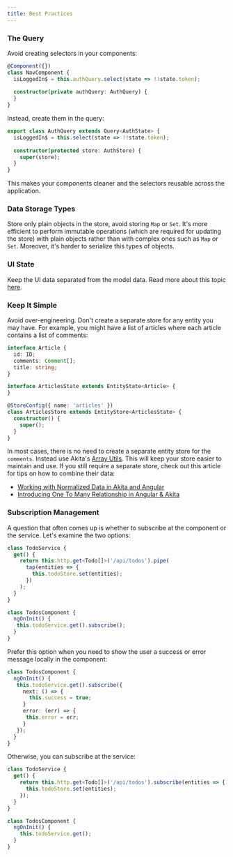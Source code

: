 ```yaml
---
title: Best Practices
---
```


### The Query

Avoid creating selectors in your components:

```ts title="nav.component.ts"
@Component({})
class NavComponent {
  isLoggedIn$ = this.authQuery.select(state => !!state.token);
  
  constructor(private authQuery: AuthQuery) {
  }
}
```

Instead, create them in the query:

```ts title="auth.query.ts"
export class AuthQuery extends Query<AuthState> {
  isLoggedIn$ = this.select(state => !!state.token);
  
  constructor(protected store: AuthStore) {
    super(store);
  }
}
```

This makes your components cleaner and the selectors reusable across the application.

### Data Storage Types
Store only plain objects in the store, avoid storing `Map` or `Set`. It's more efficient to perform immutable operations (which are required for updating the store) with plain objects rather than with complex ones such as `Map` or `Set`.
Moreover, it's harder to serialize this types of objects.

### UI State
Keep the UI data separated from the model data. Read more about this topic [here](ui).


### Keep It Simple
Avoid over-engineering. Don't create a separate store for any entity you may have. For example, you might have a list of articles where each article contains a list of comments:

```ts title="articles.store.ts"
interface Article {
  id: ID;
  comments: Comment[];
  title: string;
}

interface ArticlesState extends EntityState<Article> {
}

@StoreConfig({ name: 'articles' })
class ArticlesStore extends EntityStore<ArticlesState> {
  constructor() {
    super();
  }
}
```

In most cases, there is no need to create a separate entity store for the `comments`. Instead use Akita's [Array Utils](additional/array.mdx). This will keep your store easier to maintain and use. If you still require a separate store, check out this article for tips on how to combine their data:

- [Working with Normalized Data in Akita and Angular](https://netbasal.com/working-with-normalized-data-in-akita-e626d4c67ca4)
- [Introducing One To Many Relationship in Angular & Akita](https://dev.to/arielgueta/introducing-one-to-many-relationship-in-angular-akita-37me)


### Subscription Management
A question that often comes up is whether to subscribe at the component or the service. Let's examine the two options:

```ts title="todos.service.ts"
class TodoService {
  get() {
    return this.http.get<Todo[]>('/api/todos').pipe(
      tap(entities => {
        this.todoStore.set(entities);
      })
    );
  }
}
```

```ts title="todos.components.ts"
class TodosComponent {
  ngOnInit() {
   this.todoService.get().subscribe();
  }
}
```

Prefer this option when you need to show the user a success or error message locally in the component:

```ts title="todos.components.ts"
class TodosComponent {
  ngOnInit() {
   this.todoService.get().subscribe({
     next: () => {
       this.success = true;
     }
     error: (err) => {
      this.error = err;
     }
   });
  }
}
```

Otherwise, you can subscribe at the service:

```ts title="todos.service.ts"
class TodoService {
  get() {
    return this.http.get<Todo[]>('/api/todos').subscribe(entities => {
      this.todoStore.set(entities);
    });
  }
}
```

```ts title="todos.components.ts"
class TodosComponent {
  ngOnInit() {
    this.todoService.get();
  }
}
```
